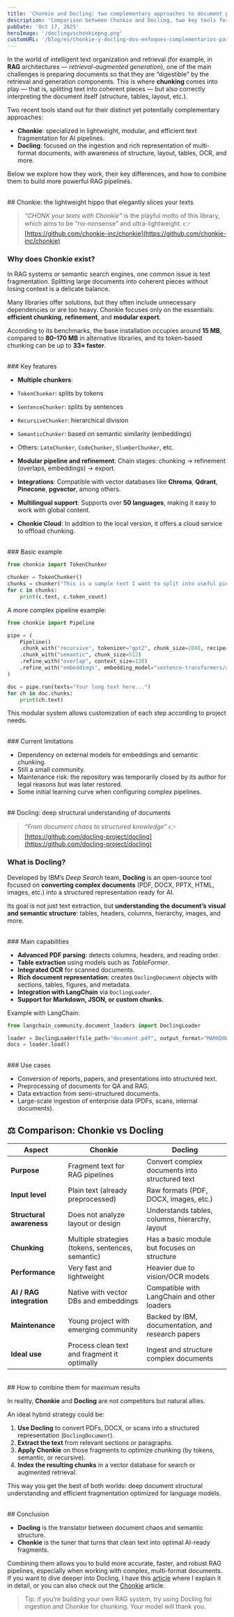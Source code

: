 ```yaml
---
title: 'Chonkie and Docling: two complementary approaches to document processing in RAG pipelines'
description: 'Comparison between Chonkie and Docling, two key tools for document processing in RAG pipelines. Discover their differences, advantages, and how to combine them to achieve better AI results.'
pubDate: 'Oct 17, 2025'
heroImage: '/doclingvschonkiepng.png'
customURL: '/blog/es/chonkie-y-docling-dos-enfoques-complementarios-para-procesar-documentos-RAG/'
---
```


In the world of intelligent text organization and retrieval (for example, in **RAG** architectures — *retrieval-augmented generation*), one of the main challenges is preparing documents so that they are “digestible” by the retrieval and generation components. This is where **chunking** comes into play — that is, splitting text into coherent pieces — but also correctly interpreting the document itself (structure, tables, layout, etc.).

Two recent tools stand out for their distinct yet potentially complementary approaches:

* **Chonkie**: specialized in lightweight, modular, and efficient text fragmentation for AI pipelines.
* **Docling**: focused on the ingestion and rich representation of multi-format documents, with awareness of structure, layout, tables, OCR, and more.

Below we explore how they work, their key differences, and how to combine them to build more powerful RAG pipelines.

<br/>
## Chonkie: the lightweight hippo that elegantly slices your texts

> *“CHONK your texts with Chonkie”* is the playful motto of this library, which aims to be “no-nonsense” and ultra-lightweight.
> 👉 <a href="https://github.com/chonkie-inc/chonkie" title="Official Chonkie repository">[https://github.com/chonkie-inc/chonkie](https://github.com/chonkie-inc/chonkie)</a>

### Why does Chonkie exist?

In RAG systems or semantic search engines, one common issue is text fragmentation.
Splitting large documents into coherent pieces without losing context is a delicate balance.

Many libraries offer solutions, but they often include unnecessary dependencies or are too heavy. Chonkie focuses only on the essentials: **efficient chunking**, **refinement**, and **modular export**.

According to its benchmarks, the base installation occupies around **15 MB**, compared to **80–170 MB** in alternative libraries, and its token-based chunking can be up to **33× faster**.

<br/>
### Key features

* **Multiple chunkers**:

* `TokenChunker`: splits by tokens

* `SentenceChunker`: splits by sentences

* `RecursiveChunker`: hierarchical division

* `SemanticChunker`: based on semantic similarity (embeddings)

* Others: `LateChunker`, `CodeChunker`, `SlumberChunker`, etc.

* **Modular pipeline and refinement**:
Chain stages: chunking → refinement (overlaps, embeddings) → export.

* **Integrations**:
Compatible with vector databases like **Chroma**, **Qdrant**, **Pinecone**, **pgvector**, among others.

* **Multilingual support**:
Supports over **50 languages**, making it easy to work with global content.

* **Chonkie Cloud**:
In addition to the local version, it offers a cloud service to offload chunking.

<br/>
### Basic example

```python
from chonkie import TokenChunker

chunker = TokenChunker()
chunks = chunker("This is a sample text I want to split into useful pieces.")
for c in chunks:
    print(c.text, c.token_count)
```

A more complex pipeline example:

```python
from chonkie import Pipeline

pipe = (
    Pipeline()
    .chunk_with("recursive", tokenizer="gpt2", chunk_size=2048, recipe="markdown")
    .chunk_with("semantic", chunk_size=512)
    .refine_with("overlap", context_size=128)
    .refine_with("embeddings", embedding_model="sentence-transformers/all-MiniLM-L6-v2")
)

doc = pipe.run(texts="Your long text here...")
for ch in doc.chunks:
    print(ch.text)
```

This modular system allows customization of each step according to project needs.

<br/>
### Current limitations

* Dependency on external models for embeddings and semantic chunking.
* Still a small community.
* Maintenance risk: the repository was temporarily closed by its author for legal reasons but was later restored.
* Some initial learning curve when configuring complex pipelines.

<br/>
## Docling: deep structural understanding of documents

> *“From document chaos to structured knowledge”*
> 👉 <a href="https://github.com/docling-project/docling" title="Docling on GitHub">[https://github.com/docling-project/docling](https://github.com/docling-project/docling)</a>

### What is Docling?

Developed by IBM’s *Deep Search* team, **Docling** is an open-source tool focused on **converting complex documents** (PDF, DOCX, PPTX, HTML, images, etc.) into a structured representation ready for AI.

Its goal is not just text extraction, but **understanding the document’s visual and semantic structure**: tables, headers, columns, hierarchy, images, and more.

<br/>
### Main capabilities

* **Advanced PDF parsing**: detects columns, headers, and reading order.
* **Table extraction** using models such as *TableFormer*.
* **Integrated OCR** for scanned documents.
* **Rich document representation**: creates `DoclingDocument` objects with sections, tables, figures, and metadata.
* **Integration with LangChain** via `DoclingLoader`.
* **Support for Markdown, JSON, or custom chunks.**

Example with LangChain:

```python
from langchain_community.document_loaders import DoclingLoader

loader = DoclingLoader(file_path="document.pdf", output_format="MARKDOWN")
docs = loader.load()
```

<br/>
### Use cases

* Conversion of reports, papers, and presentations into structured text.
* Preprocessing of documents for QA and RAG.
* Data extraction from semi-structured documents.
* Large-scale ingestion of enterprise data (PDFs, scans, internal documents).

## ⚖ Comparison: Chonkie vs Docling

| Aspect                   | **Chonkie**                                       | **Docling**                                       |
| ------------------------ | ------------------------------------------------- | ------------------------------------------------- |
| **Purpose**              | Fragment text for RAG pipelines                   | Convert complex documents into structured text    |
| **Input level**          | Plain text (already preprocessed)                 | Raw formats (PDF, DOCX, images, etc.)             |
| **Structural awareness** | Does not analyze layout or design                 | Understands tables, columns, hierarchy, layout    |
| **Chunking**             | Multiple strategies (tokens, sentences, semantic) | Has a basic module but focuses on structure       |
| **Performance**          | Very fast and lightweight                         | Heavier due to vision/OCR models                  |
| **AI / RAG integration** | Native with vector DBs and embeddings             | Compatible with LangChain and other loaders       |
| **Maintenance**          | Young project with emerging community             | Backed by IBM, documentation, and research papers |
| **Ideal use**            | Process clean text and fragment it optimally      | Ingest and structure complex documents            |

<br/>
## How to combine them for maximum results

In reality, **Chonkie** and **Docling** are not competitors but natural allies.

An ideal hybrid strategy could be:

1. **Use Docling** to convert PDFs, DOCX, or scans into a structured representation (`DoclingDocument`).
2. **Extract the text** from relevant sections or paragraphs.
3. **Apply Chonkie** on those fragments to optimize chunking (by tokens, semantic, or recursive).
4. **Index the resulting chunks** in a vector database for search or augmented retrieval.

This way you get the best of both worlds: deep document structural understanding and efficient fragmentation optimized for language models.

<br/>
## Conclusion

* **Docling** is the translator between document chaos and semantic structure.
* **Chonkie** is the tuner that turns that clean text into optimal AI-ready fragments.

Combining them allows you to build more accurate, faster, and robust RAG pipelines, especially when working with complex, multi-format documents.
If you want to dive deeper into Docling, I have this <a href="https://marcmayol.com/blog/en/docling-the-easy-way-to-use-files-with-llms/" title="Docling: the easy way to work with files and LLMs">article</a> where I explain it in detail, or you can also check out the <a href="https://marcmayol.com/blog/en/chonkie-the-art-of-chunking-text-intelligently/" title="Chonkie">Chonkie</a> article.
> Tip: if you’re building your own RAG system, try using Docling for ingestion and Chonkie for chunking. Your model will thank you.

